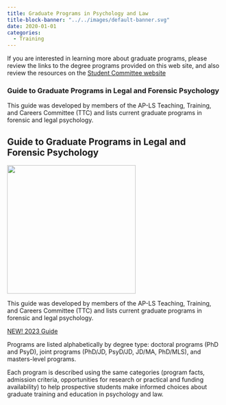 ```yaml
---
title: Graduate Programs in Psychology and Law
title-block-banner: "../../images/default-banner.svg"
date: 2020-01-01
categories:
  - Training
---
```


::: {.callout-note appearance="simple"}
If you are interested in learning more about graduate programs, please review the links to the degree programs provided on this web site, and also review the resources on the [Student Committee website](https://www.apls-students.org/education--training.html)
:::

### Guide to Graduate Programs in Legal and Forensic Psychology

This guide was developed by members of the AP-LS Teaching, Training, and Careers Committee (TTC) and lists current graduate programs in forensic and legal psychology.




::: simple-info
::: {.content-block .col-v-center}
## Guide to Graduate Programs in Legal and Forensic Psychology
:::

::: grid

::: {.g-col-12 .g-col-md-6}
![](../../images/grad_guide_2023.png){width="300"}

:::

::: {.g-col-12 .g-col-md-6 .col-v-center}

:::vspace2
:::

This guide was developed by members of the AP-LS Teaching, Training, and Careers Committee (TTC) and lists current graduate programs in forensic and legal psychology.

[NEW! 2023 Guide](https://drive.google.com/file/d/1UmxNGjFb-fZciA-OxmWnGi6lhcpeaJ2U/view?usp=sharing){#btn-guide .btn-action .btn-action .btn .btn-primary role="button"}
:::
:::
:::
::: {.callout-note collapse="true" appearance="simple" icon="false"}
Programs are listed alphabetically by degree type: doctoral programs (PhD and PsyD), joint programs (PhD/JD, PsyD/JD, JD/MA, PhD/MLS), and masters-level programs.

Each program is described using the same categories (program facts, admission criteria, opportunities for research or practical and funding availability) to help prospective students make informed choices about graduate training and education in psychology and law.
:::
